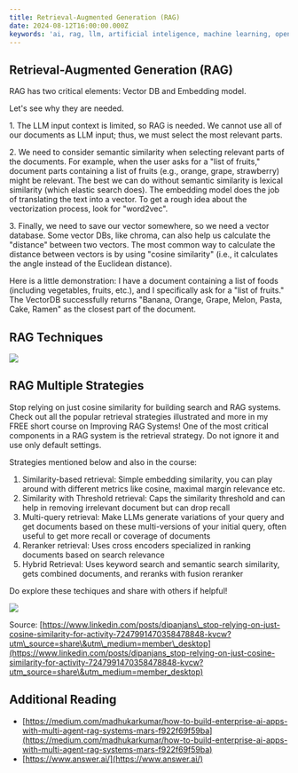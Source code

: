 ```yaml
---
title: Retrieval-Augmented Generation (RAG)
date: 2024-08-12T16:00:00.000Z
keywords: 'ai, rag, llm, artificial inteligence, machine learning, openai'
---
```


## Retrieval-Augmented Generation (RAG)

RAG has two critical elements: Vector DB and Embedding model.

Let's see why they are needed.

1\. The LLM input context is limited, so RAG is needed. We cannot use all of our documents as LLM input; thus, we must select the most relevant parts.

2\. We need to consider semantic similarity when selecting relevant parts of the documents. For example, when the user asks for a "list of fruits," document parts containing a list of fruits (e.g., orange, grape, strawberry) might be relevant. The best we can do without semantic similarity is lexical similarity (which elastic search does). The embedding model does the job of translating the text into a vector. To get a rough idea about the vectorization process, look for "word2vec".

3\. Finally, we need to save our vector somewhere, so we need a vector database. Some vector DBs, like chroma, can also help us calculate the "distance" between two vectors. The most common way to calculate the distance between vectors is by using "cosine similarity" (i.e., it calculates the angle instead of the Euclidean distance).

Here is a little demonstration: I have a document containing a list of foods (including vegetables, fruits, etc.), and I specifically ask for a "list of fruits." The VectorDB successfully returns "Banana, Orange, Grape, Melon, Pasta, Cake, Ramen" as the closest part of the document.

## RAG Techniques

![](https://res.cloudinary.com/dqo6txtrv/image/upload/v1723511235/Natserract%20Blog/prw02yeqo88tpvzvmham.jpg)

## RAG Multiple Strategies

Stop relying on just cosine similarity for building search and RAG systems. Check out all the popular retrieval
strategies illustrated and more in my FREE short course on Improving RAG
Systems! One of the most critical components in a RAG system is the
retrieval strategy. Do not ignore it and use only default settings.

Strategies mentioned below and also in the course:

1. Similarity-based retrieval: Simple embedding similarity, you can play
   around with different metrics like cosine, maximal margin relevance etc.
2. Similarity with Threshold retrieval: Caps the similarity threshold and
   can help in removing irrelevant document but can drop recall
3. Multi-query retrieval: Make LLMs generate variations of your query and
   get documents based on these multi-versions of your initial query, often
   useful to get more recall or coverage of documents
4. Reranker retrieval: Uses cross encoders specialized in ranking documents based on search relevance
5. Hybrid Retrieval: Uses keyword search and semantic search similarity,
   gets combined documents, and reranks with fusion reranker

Do explore these techiques and share with others if helpful!

![](https://res.cloudinary.com/dqo6txtrv/image/upload/v1728118180/Natserract%20Blog/1728055825805_i2vuzq.gif)

Source: [https://www.linkedin.com/posts/dipanjans\_stop-relying-on-just-cosine-similarity-for-activity-7247991470358478848-kvcw?utm\_source=share\&utm\_medium=member\_desktop](https://www.linkedin.com/posts/dipanjans_stop-relying-on-just-cosine-similarity-for-activity-7247991470358478848-kvcw?utm_source=share\&utm_medium=member_desktop)

## Additional Reading

* [https://medium.com/madhukarkumar/how-to-build-enterprise-ai-apps-with-multi-agent-rag-systems-mars-f922f69f59ba](https://medium.com/madhukarkumar/how-to-build-enterprise-ai-apps-with-multi-agent-rag-systems-mars-f922f69f59ba)
* [https://www.answer.ai/](https://www.answer.ai/)
